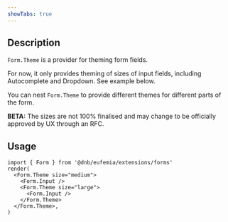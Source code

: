 ```yaml
---
showTabs: true
---
```


## Description

`Form.Theme` is a provider for theming form fields.

For now, it only provides theming of sizes of input fields, including Autocomplete and Dropdown. See example below.

You can nest `Form.Theme` to provide different themes for different parts of the form.

**BETA:** The sizes are not 100% finalised and may change to be officially approved by UX through an RFC.

## Usage

```tsx
import { Form } from '@dnb/eufemia/extensions/forms'
render(
  <Form.Theme size="medium">
    <Form.Input />
    <Form.Theme size="large">
      <Form.Input />
    </Form.Theme>
  </Form.Theme>,
)
```
